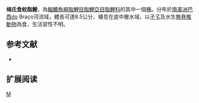 {{Speciesbox 
| taxon = Lignobrycon myersi
| status = NE
| status_system = IUCN3.1
| authority =  [[Miranda_Ribeiro|Miranda Ribeiro]], 1956
| synonyms = *''Moojenichthys myersi''<br /><small>Miranda Ribeiro, 1956</small>
}}
'''梅氏食蚊脂鯉'''，為[[輻鰭魚綱|輻鰭魚綱]][[脂鯉目|脂鯉目]][[脂鯉亞目|脂鯉亞目]][[脂鯉科|脂鯉科]]的其中一個[[種|種]]。分布於[[南美洲|南美洲]][[巴西|巴西]]do Braço河流域，體長可達8.5公分，棲息在底中層水域，以[[孑孓|孑孓]]及水生[[無脊椎動物|無脊椎動物]]為食，生活習性不明。

==参考文献==
{{refbegin}}
*{{FishBase_species|genus=Lignobrycon|species=myersi|year=2014|month=1}}
{{refend}}

== 扩展阅读 ==
{{refbegin}}
{{wikispecies-inline|Lignobrycon myersi|梅氏食蚊脂鯉}}
{{refend}}
{{Taxonbar|from=Q3762453}}

[[Category:食蚊脂鯉屬|M]]


{{魚類小作品}}